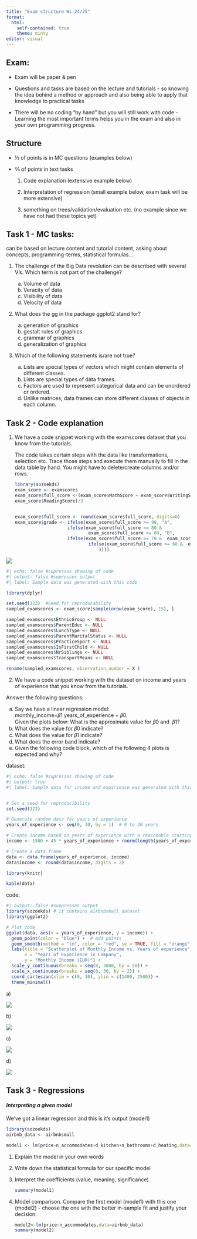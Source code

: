 ---
title: "Exam structure Ws 24/25"
format: 
  html:
    self-contained: true
    theme: minty
editor: visual
---

## Exam:

-   Exam will be paper & pen

-   Questions and tasks are based on the lecture and tutorials - so knowing the idea behind a method or approach and also being able to apply that knowledge to practical tasks

-   There will be no coding “by hand” but you will still work with code - Learning the most important terms helps you in the exam and also in your own programming progress.

## Structure

-   ⅓ of points is in MC questions (examples below)

-   ⅔ of points in text tasks

    1.  Code explanation (extensive example below)

    2.  Interpretation of regression (small example below, exam task will be more extensive)

    3.  something on trees/validation/evaluation etc. (no example since we have not had these topics yet)

## **Task 1 - MC tasks:**

can be based on lecture content and tutorial content, asking about concepts, programming-terms, statistical formulas…

1.  The challenge of the Big Data revolution can be described with several V’s. Which term is not part of the challenge?

    a.  Volume of data
    b.  Veracity of data
    c.  Visibility of data
    d.  Velocity of data

2.  What does the gg in the package ggplot2 stand for?

    a.  generation of graphics
    b.  gestalt rules of graphics
    c.  grammar of graphics
    d.  generalization of graphics

3.  Which of the following statements is/are not true?

    a.  Lists are special types of vectors which might contain elements of different classes.
    b.  Lists are special types of data frames.
    c.  Factors are used to represent categorical data and can be unordered or ordered.
    d.  Unlike matrices, data frames can store different classes of objects in each column.

## Task 2 - Code explanation

1.  We have a code snippet working with the examscores dataset that you know from the tutorials.

    The code takes certain steps with the data like transformations, selection etc. Trace those steps and execute them manually to fill in the data table by hand. You might have to delete/create columns and/or rows.

    ```{r}
    library(sozoekds)
    exam_score <- examscores
    exam_score$full_score <-(exam_score$MathScore + exam_score$WritingScore +
    exam_score$ReadingScore)/3


    exam_score$full_score <- round(exam_score$full_score, digits=0)
    exam_score$grade <- ifelse(exam_score$full_score >= 90, "A",
                    	ifelse(exam_score$full_score >= 80 &  
                             	exam_score$full_score <= 89, "B",
                     	ifelse(exam_score$full_score >= 70 &  exam_score$full_score <= 79, "C",
                            	ifelse(exam_score$full_score >= 60 &  exam_score$full_score <= 69, "D", "E"
                                  	))))
    ```

![](images/clipboard-373697182.png)

```{r}
#| echo: false #supresses showing of code
#| output: false #supresses output
#| label: Sample data was generated with this code

library(dplyr)

set.seed(123)  #Seed for reproducability
sampled_examscores <- exam_score[sample(nrow(exam_score), 15), ]

sampled_examscores$EthnicGroup <- NULL
sampled_examscores$ParentEduc <- NULL
sampled_examscores$LunchType <- NULL
sampled_examscores$ParentMaritalStatus <- NULL
sampled_examscores$PracticeSport <- NULL
sampled_examscores$IsFirstChild <- NULL
sampled_examscores$NrSiblings <- NULL
sampled_examscores$TransportMeans <- NULL

rename(sampled_examscores, observation_number = X )


```

2.  We have a code snippet working with the dataset on income and years of experience that you know from the tutorials. 

Answer the following questions:

a.  Say we have a linear regression model:\
    monthly_income=𝛽1 years_of_experience + 𝛽0.\
    Given the plots below: What is the approximate value for 𝛽0 and  𝛽1?
b.  What does the value for 𝛽0 indicate?
c.  What does the value for 𝛽1 indicate?
d.  What does the error band indicate?
e.  Given the following code block, which of the following 4 plots is expected and why?

dataset:

```{r}
#| echo: false #supresses showing of code
#| output: true
#| label: Sample data for income and expirience was generated with this code


# Set a seed for reproducibility
set.seed(123)

# Generate random data for years of experience
years_of_experience <- seq(0, 30, by = 1)  # 0 to 30 years

# Create income based on years of experience with a reasonable starting value
income <- 1500 + 45 * years_of_experience + rnorm(length(years_of_experience), mean = 0, sd = 100)  # Adding random noise

# Create a data frame
data <- data.frame(years_of_experience, income)
data$income <- round(data$income, digits = 2)

library(knitr)

kable(data)

```

code:

```{r}
#| output: false #suppresses output
library(sozoekds) # it contains airbnbsmall dataset
library(ggplot2)

# Plot code
ggplot(data, aes(x = years_of_experience, y = income)) +
  geom_point(color = "blue") +  # Add points
  geom_smooth(method = "lm", color = "red", se = TRUE, fill = "orange") +
  labs(title = "Scatterplot of Monthly Income vs. Years of experience",
       x = "Years of Experience in Company",
       y = "Monthly Income (EUR)") +
  scale_y_continuous(breaks = seq(0, 3000, by = 50)) +
  scale_x_continuous(breaks = seq(0, 30, by = 2)) +
  coord_cartesian(xlim = c(0, 30), ylim = c(1400, 2500)) +
  theme_minimal()
```

a\)

![](images/2_a_plot.png)

b\)

![](images/2_b_plot.jpg)

c\)

![](images/2_c_plot.jpg)

d\)

![](images/2_d_plot.jpg)

## Task 3 - Regressions

#### *Interpreting a given model*

We've got a linear regression and this is it's output (model1)

```{r}
library(sozoekds)
airbnb_data <- airbnbsmall

model1 <- lm(price~n_accommodates+d_kitchen+n_bathrooms+d_heating,data=airbnb_data)
```

1.  Explain the model in your own words

2.  Write down the statistical formula for our specific model

3.  Interpret the coefficients (value, meaning, significance)

    ```{r}
    summary(model1)
    ```

4.  Model comparison. Compare the first model (model1) with this one (model2) - choose the one with the better in-sample fit and justify your decision.

    ```{r}
    model2<-lm(price~n_accommodates,data=airbnb_data)
    summary(model2)
    ```
